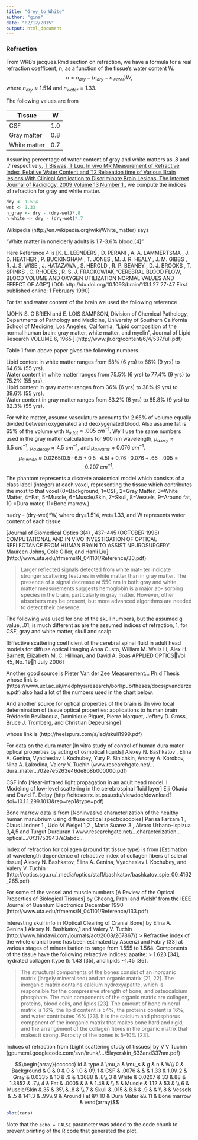```yaml
---
title: "Grey_to_White"
author: "gina"
date: "02/12/2015"
output: html_document
---
```

### Refraction
From WRB's jacques.Rmd section on refraction, we have a formula for a real refraction coefficent, n, as a function of the tissue's water content W.
$$n = n_{dry} − (n_{dry} − n_{water})W,$$ where $n_{dry} \approx 1.514$ and $n_{water} = 1.33.$ 

The following values are from 

Tissue | W
-------|-------
CSF | 1.0
Gray matter | 0.8
White matter | 0.7

 
Assuming percentage of water content of gray and white matters as .8 and .7 respectively, [T Biswas, T Luu. In vivo MR Measurement of Refractive Index, Relative Water Content and T2 Relaxation time of Various Brain lesions With Clinical Application to Discriminate Brain Lesions. The Internet Journal of Radiology. 2009 Volume 13 Number 1.](https://ispub.com/IJRA/13/1/8277#), we compute the indices of refraction for gray and white matter.
```r
dry <- 1.514
wet <- 1.33
n_gray <- dry - (dry-wet)*.8
n_white <- dry - (dry-wet)*.7
```

Wikipedia (http://en.wikipedia.org/wiki/White_matter) says

"White matter in nonelderly adults is 1.7-3.6% blood.[4]"

Here Reference 4 is [K. L. LEENDERS , D. PERANI , A. A. LAMMERTSMA , J. D. HEATHER , P. BUCKINGHAM , T. JONES , M. J. R. HEALY , J. M. GIBBS , R. J. S. WISE , J. HATAZAWA , S. HEROLD , R. P. BEANEY , D. J. BROOKS , T. SPINKS , C. RHODES , R. S. J. FRACKOWIAK,"CEREBRAL BLOOD FLOW, BLOOD VOLUME AND OXYGEN UTILIZATION NORMAL VALUES AND EFFECT OF AGE"]
(DOI: http://dx.doi.org/10.1093/brain/113.1.27 27-47 First published online: 1 February 1990)

For fat and water content of the brain we used the following reference

[JOHN S. O’BRIEN and E. LOIS SAMPSON,  Division of Chemical Pathology, 
Departments of Pathology and Medicine,
University of Southern California
School of Medicine, Los Angeles, California, 
"Lipid composition of the normal human brain: gray matter, white matter, and myelin”,
Journal of Lipid Research VOLUME 6, 1965 ]
(http://www.jlr.org/content/6/4/537.full.pdf)

Table 1 from above paper gives the following numbers.

Lipid content in white matter ranges from 58% (6 yrs) to 66% (9 yrs) to 64.6% (55 yrs).  
Water content in white matter ranges from  75.5% (6 yrs) to 77.4% (9 yrs) to 75.2% (55 yrs).  
Lipid content in gray matter ranges from  36% (6 yrs) to 38% (9 yrs) to 39.6% (55 yrs).  
Water content in gray matter ranges from  83.2% (6 yrs) to 85.8% (9 yrs) to 82.3% (55 yrs).  

For white matter, assume vasculature accounts for 2.65% of volume  equally divided between oxygenated and deoxygenated blood. Also assume  fat is 65% of the volume with $\mu_{a.fat} \approx .005 \: cm^{-1}$. We'll use the same numbers used in the gray matter calculations for 900 nm wavelength, $\mu_{a.oxy} \approx 6.5 \: cm^{-1}$, $\mu_{a.deoxy} \approx 4.5 \: cm^{-1}$, and $\mu_{a.water} \approx 0.076  \: cm^{-1}.$
$$\mu_{a.white} \approx 0.0265 \left(0.5 \cdot 6.5 + 0.5 \cdot 4.5 \right) + 0.76 \cdot 0.076 + .65 \cdot .005 = 0.207 \: cm^{-1}.$$

The phantom represents a discrete anatomical model which consists of a class label (integer) at each voxel, representing the tissue which contributes the most to that voxel (0=Background, 1=CSF, 2=Gray Matter, 3=White Matter, 4=Fat, 5=Muscle, 6=Muscle/Skin, 7=Skull, 8=Vessels, 9=Around fat, 10 =Dura mater, 11=Bone marrow.)

n=dry - (dry-wet)*W, where dry=1.514, wet=1.33, and W represents water content of each tissue

[Journal of Biomedical Optics 3(4) , 437–445 (OCTOBER 1998)
COMPUTATIONAL AND IN VIVO INVESTIGATION
OF OPTICAL REFLECTANCE FROM HUMAN BRAIN TO
ASSIST NEUROSURGERY
Maureen Johns, Cole Giller, and Hanli Liu]
(http://www.uta.edu/rfmems/N_041101/Reference/30.pdf)


> Larger reflected signals detected from white mat-
ter indicate stronger scattering features in white
matter than in gray matter. The presence of a signal
decrease at 550 nm in both gray and white matter
measurements suggests hemoglobin is a major ab-
sorbing species in the brain, particularly in gray
matter. However, other absorbers may be present,
but more advanced algorithms are needed to detect
their presence.


The following was used for one of the skull numbers, but the assumed g value, .01, is much different as are the assumed indices of refraction, 1, for CSF, gray and white matter, skull and scalp.

[Effective scattering coefficient of the cerebral spinal fluid
in adult head models for diffuse optical imaging
Anna Custo, William M. Wells III, Alex H. Barnett, Elizabeth M. C. Hillman, and David A. Boas
APPLIED OPTICSVol. 45, No. 191 July 2006]

Another good source is Pieter Van der Zee Measurement... Ph.d Thesis whose link is (https://www.ucl.ac.uk/medphys/research/borl/pub/theses/docs/pvanderzee.pdf) also had a lot of the numbers used in the chart below.

And another source for optical properties of the brain is
[In vivo
local determination of tissue optical
properties: applications to human brain
Frédderic Bevilacqua, Dominique Piguet, Pierre Marquet, Jeffrey D. Gross,
Bruce J. Tromberg, and Christian Depeursinge]

 whose link is (http://heelspurs.com/a/led/skull1999.pdf)

For data on the dura mater
[In vitro study of control of human dura mater optical properties
by acting of osmotical liquids]
Alexey N. Bashkatov , Elina A. Genina, Vyacheslav I. Kochubey,
Yury P. Sinichkin, Andrey A. Korobov, Nina A. Lakodina, Valery V. Tuchin 
(www.researchgate.net/...dura_mater.../02e7e5263e46de8b8b000000.pdf)

CSF info
[Near-infrared light propagation in an adult head
model. I. Modeling of low-level scattering in the
cerebrospinal fluid layer]
Eiji Okada and David T. Delpy
(http://citeseerx.ist.psu.edu/viewdoc/download?doi=10.1.1.299.1013&rep=rep1&type=pdf)

Bone marrow data is from
[Noninvasive characterization of the healthy
human manubrium using diffuse optical
spectroscopies]
Parisa Farzam 1 , Claus Lindner 1 , Udo M Weigel 1,2 ,
Maria Suarez 3 , Alvaro Urbano-Ispizua 3,4,5
and Turgut Durduran 1
www.researchgate.net/...characterization...optical.../0f317539437e3abd5...

Index of refraction for collagen (around fat tissue type) is from
[Estimation of wavelength dependence of refractive index
of collagen fibers of scleral tissue]
Alexey N. Bashkatov, Elina A. Genina, Vyacheslav I. Kochubey, and Valery V. Tuchin
(http://optics.sgu.ru/_media/optics/staff/bashkatov/bashkatov_spie_00_4162_265.pdf)

For some of the vessel and muscle numbers
[A Review of the Optical Properties of Biological Tissues] by Cheong, Prahl and Welsh'
from the IEEE Journal of Quantum Electronics December 1990
(http://www.uta.edu/rfmems/N_041101/Reference/133.pdf)

Interesting skull info in
[Optical Clearing of Cranial Bone] by
Elina A. Genina,1 Alexey N. Bashkatov,1 and Valery V. Tuchin
(http://www.hindawi.com/journals/aot/2008/267867/)
> Refractive index of the whole cranial bone has been estimated by Ascenzi and Fabry [33] at various stages of mineralisation to range from 1.555 to 1.564. Components of the tissue have the following refractive indices: apatite: > 1.623 [34], hydrated collagen (type I): 1.43 [35], and lipids ~1.45 [36].

> The structural components of the bones consist of an inorganic matrix (largely mineralised) and an organic matrix [21, 22]. The inorganic matrix contains calcium hydroxyapatite, which is responsible for the compressive strength of bone, and osteocalcium phosphate. The main components of the organic matrix are collagen, proteins, blood cells, and lipids [23]. The amount of bone mineral matrix is 16%, the lipid content is 54%, the proteins content is 16%, and water contributes 16% [23]. It is the calcium and phosphorus component of the inorganic matrix that makes bone hard and rigid, and the arrangement of the collagen fibres in the organic matrix that makes it strong. Porosity of the bones is 5–10% [23].

Indices of refraction from
[Light scattering study of tissues] by
V V Tuchin
(gpumcml.googlecode.com/svn/trunk/.../5layerskin_633and337nm.pdf)

$$\begin{array}{cccccc}
id & type & \mu_a & \mu_s & g & n & W\\
0 & Background & 0 & 0 & 0 & 1.0 & 0\\
1 & CSF & .0076 & & & 1.33 & 1.0\\
2 & Gray & 0.0335 & 10 & .9  & 1.3688 & .8\\
3 & White & 0.0207 & 33 &.88 & 1.3852 & .7\\
4 & Fat & .0005 & & & 1.48 & \\
5 & Muscle & 1.12 & 53 & \\
6 & Muscle/Skin &.35 & 35\ & .8 & \\
7 & Skull & .015 & 8.6 & .9 & & \\
8 & Vessels & .5 & 141.3 & .99\\
9 & Around Fat  &\\
10 & Dura Mater  &\\
11  & Bone marrow  &
\end{array}$$
```r
plot(cars)
```

Note that the `echo = FALSE` parameter was added to the code chunk to prevent printing of the R code that generated the plot.

